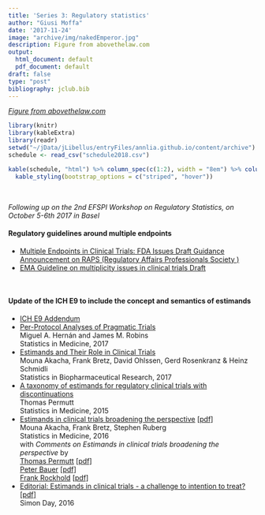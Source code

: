 ```yaml
---
title: 'Series 3: Regulatory statistics'
author: "Giusi Moffa"
date: '2017-11-24'
image: "archive/img/nakedEmperor.jpg"
description: Figure from abovethelaw.com
output:
  html_document: default
  pdf_document: default
draft: false
type: "post"
bibliography: jclub.bib
---
```


_[Figure from abovethelaw.com](https://abovethelaw.com/2017/10/when-the-emperor-has-no-clothes-3-tips-to-avoid-inadvertent-naked-licenses-under-trademark-law/)_ 

<!-- November 2nd 2017 -->

```r
library(knitr)
library(kableExtra)
library(readr)
setwd("~/jData/jLibellus/entryFiles/annlia.github.io/content/archive")
schedule <- read_csv("schedule2018.csv")
```

```r
kable(schedule, "html") %>% column_spec(c(1:2), width = "8em") %>% column_spec(3, width = "16em") %>%
  kable_styling(bootstrap_options = c("striped", "hover"))
```
  
&nbsp;

_Following up on the 2nd EFSPI Workshop on Regulatory Statistics, on October 5-6th 2017 in Basel_

#### Regulatory guidelines around multiple endpoints

* [Multiple Endpoints in Clinical Trials: FDA Issues Draft Guidance](https://www.fda.gov/downloads/drugs/guidancecomplianceregulatoryinformation/guidances/ucm536750.pdf)  
[Announcement on RAPS (Regulatory Affairs Professionals Society )](http://raps.org/Regulatory-Focus/News/2017/01/12/26574/Multiple-Endpoints-in-Clinical-Trials-FDA-Issues-Draft-Guidance/)  
* [EMA Guideline on multiplicity issues in clinical trials Draft](http://www.ema.europa.eu/docs/en_GB/document_library/Scientific_guideline/2017/03/WC500224998.pdf)

&nbsp;

#### Update of the ICH E9 to include the concept and semantics of estimands
* [ICH E9 Addendum](http://www.ich.org/ichnews/newsroom/read/article/ich-e9r1-revised-guideline-reaches-step-2b-of-the-ich-process.html)
* [Per-Protocol Analyses of Pragmatic Trials](http://www.nejm.org/doi/full/10.1056/NEJMsm1605385?query=featured_clinical-trials)  
Miguel A. Hernán and James M. Robins  
Statistics in Medicine, 2017
* [Estimands and Their Role in Clinical Trials](http://www.tandfonline.com/doi/full/10.1080/19466315.2017.1302358?af=R)  
Mouna Akacha, Frank Bretz, David Ohlssen, Gerd Rosenkranz & Heinz Schmidli  
Statistics in Biopharmaceutical Research, 2017  
* [A taxonomy of estimands for regulatory clinical trials with discontinuations](http://onlinelibrary.wiley.com/doi/10.1002/sim.6841/full)  
Thomas Permutt  
Statistics in Medicine, 2015  
* [Estimands in clinical trials broadening the perspective](http://onlinelibrary.wiley.com/doi/10.1002/sim.7033/full) [[pdf]](http://onlinelibrary.wiley.com/doi/10.1002/sim.7033/pdf)  
Mouna Akacha, Frank Bretz, Stephen Ruberg  
Statistics in Medicine, 2016  
with _Comments on Estimands in clinical trials broadening the perspective_ by  
[Thomas Permutt](http://onlinelibrary.wiley.com/doi/10.1002/sim.7160/full) [[pdf]](http://onlinelibrary.wiley.com/doi/10.1002/sim.7160/epdf)  
[Peter Bauer](http://onlinelibrary.wiley.com/doi/10.1002/sim.7162/full) [[pdf]](http://onlinelibrary.wiley.com/doi/10.1002/sim.7162/epdf)  
[Frank Rockhold](http://onlinelibrary.wiley.com/doi/10.1002/sim.7164/full)
[[pdf]](http://onlinelibrary.wiley.com/doi/10.1002/sim.7164/epdf)  
* [Editorial: Estimands in clinical trials - a challenge to intention to treat?](http://onlinelibrary.wiley.com/doi/10.1002/sim.7163/full)  
[[pdf]](http://onlinelibrary.wiley.com/doi/10.1002/sim.7163/epdf)  
Simon Day, 2016

<!-- * [Cytel - Estimands 101: Interview with Mouna Akacha](http://www.cytel.com/blog/estimands-101) -->